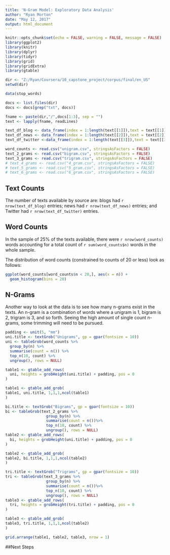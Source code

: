 ```yaml
---
title: 'N-Gram Model: Exploratory Data Analysis'
author: "Ryan Morton"
date: "May 12, 2017"
output: html_document
---
```


```r
knitr::opts_chunk$set(echo = FALSE, warning = FALSE, message = FALSE)
library(ggplot2)
library(knitr)
library(dplyr)
library(tidyr)
library(grid)
library(gridExtra)
library(gtable)

dir <- "Z:/Ryan/Coursera/10_capstone_project/corpus/final/en_US"
setwd(dir)
```
```r
data(stop_words)

docs <- list.files(dir)
docs <- docs[grep("txt", docs)]

fname <- paste(dir,"/",docs[1:3], sep = "")
text <- lapply(fname, readLines)

text_df_blog <- data_frame(index = 1:length(text[[1]]),text = text[[1]]) #%>% sample_frac(.3, replace = FALSE)
text_df_news <- data_frame(index = 1:length(text[[2]]),text = text[[2]]) #%>% sample_frac(.25, replace = FALSE)
text_df_twitter <-data_frame(index = 1:length(text[[3]]),text = text[[3]]) #%>% sample_frac(.15, replace = FALSE)

word_counts <- read.csv("unigram.csv", stringsAsFactors = FALSE)
text_2_grams <- read.csv("bigram.csv", stringsAsFactors = FALSE)
text_3_grams <- read.csv("trigram.csv", stringsAsFactors = FALSE)
# text_4_grams <- read.csv("4_gram.csv", stringsAsFactors = FALSE)
# text_5_grams <- read.csv("5_gram.csv", stringsAsFactors = FALSE)
# text_6_grams <- read.csv("6_gram.csv", stringsAsFactors = FALSE)
```

## Text Counts

The number of texts available by source are: blogs had `r nrow(text_df_blog)` entries; news had `r nrow(text_df_news)` entries; and Twitter had `r nrow(text_df_twitter)` entries.

## Word Counts

In the sample of 25% of the texts available, there were `r nrow(word_counts)` words accounting for a total count of `r sum(word_counts$n)` words in the whole sample.

The distribution of word counts (constrained to counts of 20 or less) look as follows:

```r
ggplot(word_counts[word_counts$n < 20,], aes(x = n)) +
  geom_histogram(bins = 20)
```

## N-Grams

Another way to look at the data is to see how many n-grams exist in the texts. An n-gram is a combination of words where a unigram is 1, bigram is 2, trigram is 3, and so forth.  Seeing the high amount of single count n-grams, some trimming will need to be pursued.

```r
padding <- unit(5, "mm")
uni.title <- textGrob("Unigrams", gp = gpar(fontsize = 10))
uni <- tableGrob(word_counts %>%
  group_by(n) %>%
  summarise(count = n()) %>%
  top_n(10, count) %>%
  ungroup(), rows = NULL)

table1 <- gtable_add_rows(
  uni, heights = grobHeight(uni.title) + padding, pos = 0
)

table1 <- gtable_add_grob(
table1, uni.title, 1,1,1,ncol(table1)
)

bi.title <- textGrob("Bigrams", gp = gpar(fontsize = 10))
bi <- tableGrob(text_2_grams %>%
                  group_by(n) %>%
                  summarise(count = n())%>%
                  top_n(10, count) %>%
                  ungroup(), rows = NULL)
table2 <- gtable_add_rows(
  bi, heights = grobHeight(uni.title) + padding, pos = 0
)

table2 <- gtable_add_grob(
table2, bi.title, 1,1,1,ncol(table2)
)

tri.title <- textGrob("Trigrams", gp = gpar(fontsize = 10))
tri <- tableGrob(text_3_grams %>%
                  group_by(n) %>%
                  summarise(count = n())%>%
                  top_n(10, count) %>%
                  ungroup(), rows = NULL)
table3 <- gtable_add_rows(
  tri, heights = grobHeight(tri.title) + padding, pos = 0
)

table3 <- gtable_add_grob(
table3, tri.title, 1,1,1,ncol(table2)
)

grid.arrange(table1, table2, table3, nrow = 1)
```

##Next Steps
